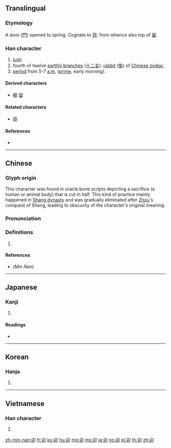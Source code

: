 {{also|卵|卬|戼}}
==Translingual==

===Etymology===
A door ([[門]]) opened to spring. Cognate to [[丣]], from whence also top of [[留]].

===Han character===
{{Han char|rn=26|rad=卩|as=03|sn=5|four=77720|canj=HHSL|ids=⿰𠂎卩}}

# [[lush]]
# fourth of twelve [[earthly branch]]es ([[十二支]]): [[rabbit]] ([[兔]]) of [[W:Chinese zodiac|Chinese zodiac]]
# [[period]] from 5-7 [[a.m.]] ([[prime]], early morning).

====Derived characters====
* [[柳]] [[留]]

====Related characters====
* [[丣]]

====References====
* {{Han ref|kx=0159.050|dkj=02847|dj=0363.150|hdz=10311.050|uh=536F|ud=21359|bh=A566|bd=42342}}

----

==Chinese==
{{zh-forms}}

===Glyph origin===
{{Han etym}}

This character was found in oracle bone scripts depicting a sacrifice (a human or animal body) that is cut in half. This kind of practice mainly happened in [[w:Shang dynasty|Shang dynasty]] and was gradually eliminated after [[w:Zhou dynasty|Zhou]]'s conquest of Shang, leading to obscurity of the character's original meaning.

===Pronunciation===
{{zh-pron
|m=mǎo
|c=maau5
|h=
|mn=báu/mauh
|w=
|mc=y
|oc=y
|ma=|ma2=
|cat=n
}}

===Definitions===
{{zh-hanzi}}

# {{rfdef|zh}}

====References====
* (''Min Nan'') {{thcwd|1403}}

----

==Japanese==

===Kanji===
{{ja-kanji|grade=|rs=卩03}}

# {{defn|lang=ja|sort=卩03}}

====Readings====
* {{ja-readings|on=[[ぼう]] (''bō'')|kun=[[う]] (''u'')}}

----

==Korean==

===Hanja===
{{ko-hanja|hangeul=묘|rv=myo|mr=myo}}

# {{defn|lang=ko|sort=卩03}}

----

==Vietnamese==

===Han character===
{{vi-hantu|[[mão]], [[mẫu]], [[méo]], [[Mẹo]], [[mẻo]]|rs=卩03}}

# {{defn|lang=vi|sort=卩03}}

[[zh-min-nan:卯]]
[[fr:卯]]
[[ko:卯]]
[[hu:卯]]
[[mg:卯]]
[[ms:卯]]
[[ja:卯]]
[[no:卯]]
[[pl:卯]]
[[th:卯]]
[[zh:卯]]